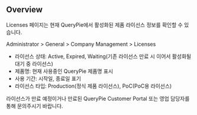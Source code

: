 ## Overview
Licenses 페이지는 현재 QueryPie에서 활성화된 제품 라이선스 정보를 확인할 수 있습니다.

Administrator &gt; General &gt; Company Management &gt; Licenses

* 라이선스 상태: Active, Expired, Waiting(기존 라이선스 만료 시 이어서 활성화될 대기 중 라이선스)
* 제품명: 현재 사용중인 QueryPie 제품명 표시
* 사용 기간: 시작일, 종료일 표기
* 라이선스 타입: Production(정식 제품 라이선스), PoC(PoC용 라이선스)

라이선스가 만료 예정이거나 만료된 QueryPie Customer Portal 또는 영업 담당자를 통해 문의주시기 바랍니다.
